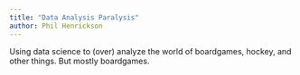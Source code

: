 ```yaml
---
title: "Data Analysis Paralysis"
author: Phil Henrickson
---
```


Using data science to (over) analyze the world of boardgames, hockey, and other things. But mostly boardgames.